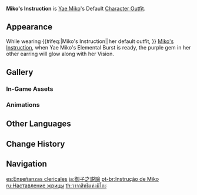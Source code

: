 {{Outfit Infobox
|id           = 205800
|image        = <gallery>
Character Yae Miko Full Wish.png|Wish
Character Yae Miko Game.png|In-Game
</gallery>
|character    = Yae Miko
|type         = Default
|description  = Yae Miko's outfit. A shrine maiden uniform that declares her lofty position as the Guuji of the [[Grand Narukami Shrine]] to all. May the lovely sight of her in that dress remain forever, just as the [[Sacred Sakura]] emblazoned upon her pure white skirt, which will never wilt away.
|obtain       = Unlocked upon obtaining character
}}
'''Miko's Instruction''' is [[Yae Miko]]'s Default [[Character Outfit]].

==Appearance==
<!-- this section is transcluded in multiple places unrelated to her outfit, so please take care with the wording --><section begin="Glowing Ornaments" />While wearing {{#ifeq:{{PAGENAME}}|Miko's Instruction||her default outfit, }} [[Miko's Instruction]], when Yae Miko's Elemental Burst is ready, the purple gem in her other earring will glow along with her Vision.<section end="Glowing Ornaments" />

==Gallery==
===In-Game Assets===
{{Assets/Outfit|Miko's Instruction|nomain=1}}

===Animations===
{{Preview/CharacterAnimations|Yae Miko|nocaption=1}}

==Other Languages==
{{Other Languages
|en      = Miko's Instruction
|zhs     = 御子之谕
|zhs_rm  = Yùzǐ zhī Yù
|zht     = 御子之諭
|zht_rm  = Yùzǐ zhī Yù
|zh_tl   = Miko's Instruction
|ja      = 御子之説諭
|ja_rm   = Miko no Setsuyu
|ja_tl   = Miko's Convincing
|ko      = 미코의 말씀
|ko_rm   = Miko-ui Malsseum
|ko_tl   = Miko's Words
|es      = Enseñanzas clericales
|es_tl   = Clerical Teachings
|fr      = Enseignements cléricaux
|fr_tl   = Clerical Teachings
|ru      = Наставление жрицы
|ru_tl   = Priestess' Instruction
|th      = วาจาสิทธิ์แห่งมิโกะ
|th_rm   = Wacha Sit Haeng Miko
|th_tl   = Divine Words of Miko
|vi      = Chỉ Dụ Của Miko
|vi_tl   = Miko's Edict
|de      = Mikos Anweisung
|de_tl   = Miko's Instruction
|id      = Miko's Instruction
|pt      = Instrução de Miko
|pt_tl   = Miko's Instruction
|tr      = Miko'nun Öğretileri
|tr_tl   = 
|it      = Comando di Miko
|it_tl   = Miko's Command
}}

==Change History==
{{Change History|2.5}}

==Navigation==
{{Dressing Room Navbox|type=outfit}}

[[es:Enseñanzas clericales]]
[[ja:御子之説諭]]
[[pt-br:Instrução de Miko]]
[[ru:Наставление жрицы]]
[[th:วาจาสิทธิ์แห่งมิโกะ]]